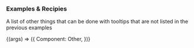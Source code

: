 

<Version />

<Meta
  title="Helpers/Tooltips/2. Examples/3. Other Examples"
/>

### Examples & Recipies
A list of other things that can be done with tooltips that are not listed in the previous examples


<Canvas>
  <Story
  name="3. Other Examples"
  args={{}}
  >
  {(args) => ({
    Component: Other,
  })}
  </Story>
</Canvas>